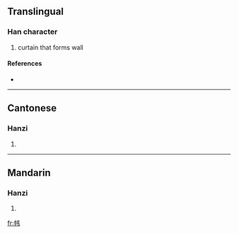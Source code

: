 {{also|幃}}
==Translingual==

===Han character===
{{Han char|rn=50|rad=巾|as=04|sn=7|four=|canj=中月手尸 (LBQS)}}

# curtain that forms wall

====References====
* {{Han ref|kx=0329.291|hdz=10731.030|uh=5E0F|ud=24079}}

----

==Cantonese==

===Hanzi===
{{yue-hanzi|jyut=|y=wai4}}

# {{defn|Cantonese}}

----

==Mandarin==

===Hanzi===
{{cmn-hanzi|tra=幃|pin=[[wéi]] ([[wei2]])|wg=wei<sup>2</sup>}}

# {{defn|Mandarin}}

[[fr:帏]]